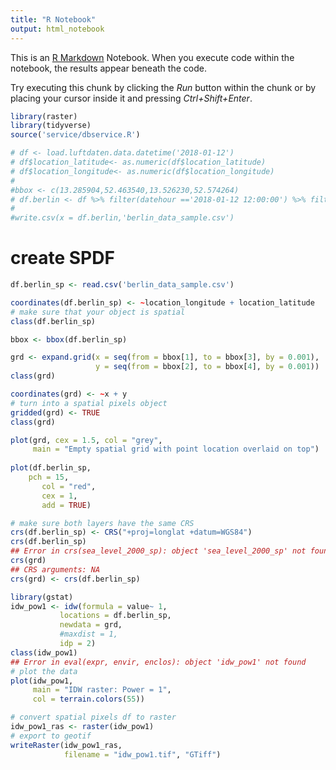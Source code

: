 ```yaml
---
title: "R Notebook"
output: html_notebook
---
```


This is an [R Markdown](http://rmarkdown.rstudio.com) Notebook. When you execute code within the notebook, the results appear beneath the code. 

Try executing this chunk by clicking the *Run* button within the chunk or by placing your cursor inside it and pressing *Ctrl+Shift+Enter*. 

```r
library(raster)
library(tidyverse)
source('service/dbservice.R')

# df <- load.luftdaten.data.datetime('2018-01-12')
# df$location_latitude<- as.numeric(df$location_latitude)
# df$location_longitude<- as.numeric(df$location_longitude)
# 
#bbox <- c(13.285904,52.463540,13.526230,52.574264)
# df.berlin <- df %>% filter(datehour =='2018-01-12 12:00:00') %>% filter(location_latitude>bbox[2] & location_latitude<bbox[4]) %>% filter(location_longitude>bbox[1] & location_longitude<bbox[3]) %>% filter(!is.na(value))
# 
#write.csv(x = df.berlin,'berlin_data_sample.csv')

```


# create SPDF
```r
df.berlin_sp <- read.csv('berlin_data_sample.csv')

coordinates(df.berlin_sp) <- ~location_longitude + location_latitude
# make sure that your object is spatial
class(df.berlin_sp)
```
```r

bbox <- bbox(df.berlin_sp)

grd <- expand.grid(x = seq(from = bbox[1], to = bbox[3], by = 0.001),
                   y = seq(from = bbox[2], to = bbox[4], by = 0.001))
class(grd)

coordinates(grd) <- ~x + y
# turn into a spatial pixels object
gridded(grd) <- TRUE
class(grd)
```
```r
plot(grd, cex = 1.5, col = "grey",
     main = "Empty spatial grid with point location overlaid on top")
 
plot(df.berlin_sp,
    pch = 15,
       col = "red",
       cex = 1,
       add = TRUE)
```
```r
# make sure both layers have the same CRS
crs(df.berlin_sp) <- CRS("+proj=longlat +datum=WGS84")
crs(df.berlin_sp)
## Error in crs(sea_level_2000_sp): object 'sea_level_2000_sp' not found
crs(grd)
## CRS arguments: NA
crs(grd) <- crs(df.berlin_sp)
```


```r
library(gstat)
idw_pow1 <- idw(formula = value~ 1,
           locations = df.berlin_sp,
           newdata = grd,
           #maxdist = 1,
           idp = 2)
class(idw_pow1)
## Error in eval(expr, envir, enclos): object 'idw_pow1' not found
# plot the data
plot(idw_pow1,
     main = "IDW raster: Power = 1",
     col = terrain.colors(55))
```
```r
# convert spatial pixels df to raster
idw_pow1_ras <- raster(idw_pow1)
# export to geotif
writeRaster(idw_pow1_ras,
            filename = "idw_pow1.tif", "GTiff")
```

